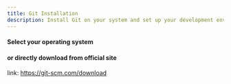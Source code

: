 ```yaml
---
title: Git Installation
description: Install Git on your system and set up your development environment.
---
```



#### Select your operating system

<Outlet path="/2-git-basics/installation" />


#### or directly download from official site 

link: https://git-scm.com/download

